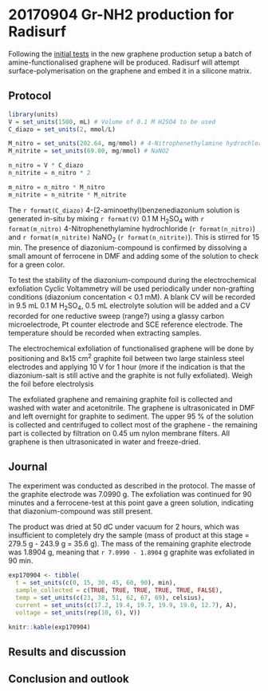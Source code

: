# 20170904 Gr-NH2 production for Radisurf {#j20170904}

Following the [initial tests](#j20170809) in the new graphene production setup a batch of amine-functionalised graphene will be produced. Radisurf will attempt surface-polymerisation on the graphene and embed it in a silicone matrix. 

## Protocol
```r
library(units)
V = set_units(1500, mL) # Volume of 0.1 M H2SO4 to be used
C_diazo = set_units(2, mmol/L)

M_nitro = set_units(202.64, mg/mmol) # 4-Nitrophenethylamine hydrochloride
M_nitrite = set_units(69.00, mg/mmol) # NaNO2

n_nitro = V * C_diazo
n_nitrite = n_nitro * 2

m_nitro = n_nitro * M_nitro
m_nitrite = n_nitrite * M_nitrite
```

The `r format(C_diazo)` 4-(2-aminoethyl)benzenediazonium solution is generated in-situ by mixing `r format(V)` 0.1 M H~2~SO~4~ with `r format(m_nitro)` 4-Nitrophenethylamine hydrochloride (`r format(n_nitro)`) and `r format(m_nitrite)` NaNO~2~ (`r format(n_nitrite)`). This is stirred for 15 min. The presence of diazonium-compound is confirmed by dissolving a small amount of ferrocene in DMF and adding some of the solution to check for a green color. 

To test the stability of the diazonium-compound during the electrochemical exfoliation Cyclic Voltammetry will be used periodically under non-grafting conditions (diazonium concentation < 0.1 mM). A blank CV will be recorded in 9.5 mL 0.1 M H~2~SO~4~, 0.5 mL electrolyte solution will be added and a CV recorded for one reductive sweep (range?) using a glassy carbon microelectrode, Pt counter electrode and SCE reference electrode. The temperature should be recorded when extracting samples. 

The electrochemical exfoliation of functionalised graphene will be done by positioning and 8x15 cm^2^ graphite foil between two large stainless steel electrodes and applying 10 V for 1 hour (more if the indication is that the diazonium-salt is still active and the graphite is not fully exfoliated). Weigh the foil before electrolysis

The exfoliated graphene and remaining graphite foil is collected and washed with water and acetonitrile. The graphene is ultrasonicated in DMF and left overnight for graphite to sediment. The upper 95 % of the solution is collected and centrifuged to collect most of the graphene - the remaining part is collected by filtration on 0.45 um nylon membrane filters. All graphene is then ultrasonicated in water and freeze-dried. 

## Journal
The experiment was conducted as described in the protocol. The masse of the graphite electrode was 7.0990 g. The exfoliation was continued for 90 minutes and a ferrocene-test at this point gave a green solution, indicating that diazonium-compound was still present.

The product was dried at 50 dC under vacuum for 2 hours, which was insufficient to completely dry the sample (mass of product at this stage = 279.5 g - 243.9 g = 35.6 g). The mass of the remaining graphite electrode was 1.8904 g, meaning that `r 7.0990 - 1.8904` g graphite was exfoliated in 90 min.

```r
exp170904 <- tibble(
  t = set_units(c(0, 15, 30, 45, 60, 90), min),
  sample_collected = c(TRUE, TRUE, TRUE, TRUE, TRUE, FALSE),
  temp = set_units(c(23, 38, 51, 62, 67, 69), celsius),
  current = set_units(c(17.2, 19.4, 19.7, 19.9, 19.0, 12.7), A),
  voltage = set_units(rep(10, 6), V))

knitr::kable(exp170904)
```


## Results and discussion

## Conclusion and outlook
